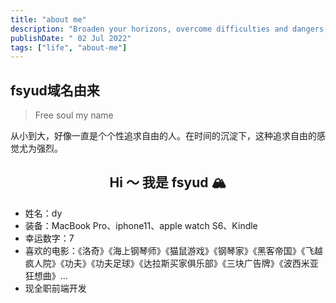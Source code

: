 ```yaml
---
title: "about me"
description: "Broaden your horizons, overcome difficulties and dangers, gain insight into everything, get closer to life, find true love, and feel each other. This is the purpose of life. - Daydreamer"
publishDate: " 02 Jul 2022"
tags: ["life", "about-me"]
---
```



## fsyud域名由来

> Free soul my name

从小到大，好像一直是个个性追求自由的人。在时间的沉淀下，这种追求自由的感觉尤为强烈。


<h2 style="text-align: center">Hi ～ 我是 fsyud 🏔️ </h2>

- 姓名：dy
- 装备：MacBook Pro、iphone11、apple watch S6、Kindle
- 幸运数字：7
- 喜欢的电影：《洛奇》《海上钢琴师》《猫鼠游戏》《钢琴家》《黑客帝国》《飞越疯人院》《功夫》《功夫足球》《达拉斯买家俱乐部》《三块广告牌》《波西米亚狂想曲》...
- 现全职前端开发

